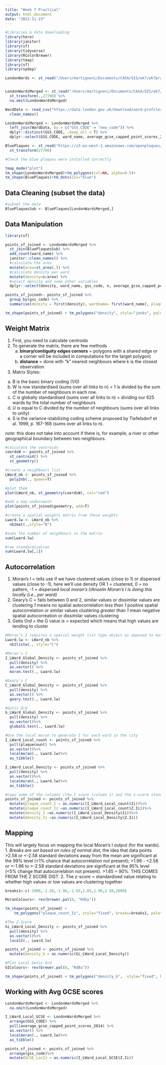 ```yaml
---
title: "Week 7 Practical"
output: html_document
date: "2022-11-23"
---
```


```r
#Libraries & data downloading
library(here)
library(janitor)
library(sf)
library(tidyverse)
library(RColorBrewer)
library(tmap)
library(sf)
library(spdep)

LondonWards <- st_read("/Users/martignoni/Documents/CASA/GIS/wk7/wk7prac/wk7data/London-wards-2018/London-wards-2018_ESRI/London_Ward.shp")


LondonWardsMerged <- st_read("/Users/martignoni/Documents/CASA/GIS/wk7/wk7prac/wk7data/London-wards-2018/London-wards-2018_ESRI/London_Ward_CityMerged.shp")%>%
  st_transform(.,27700) %>% 
  na.omit(LondonWardsMerged)

WardData <- read_csv("https://data.london.gov.uk/download/ward-profiles-and-atlas/772d2d64-e8c6-46cb-86f9-e52b4c7851bc/ward-profiles-excel-version.csv", locale = locale(encoding = "latin1"), na = c("NA", "n/a")) %>% 
  clean_names()

LondonWardsMerged <- LondonWardsMerged %>% 
  left_join(WardData, by = c("GSS_CODE" = "new_code")) %>% 
  dplyr::distinct(GSS_CODE, .keep_all = T) %>% 
  dplyr::select(GSS_CODE, ward_name, average_gcse_capped_point_scores_2014)

BluePlaques <- st_read("https://s3.eu-west-2.amazonaws.com/openplaques/open-plaques-london-2018-04-08.geojson") %>% 
  st_transform(27700)

#Check the blue plaques were installed correctly

tmap_mode("plot")
tm_shape(LondonWardsMerged)+tm_polygons(col=NA, alpha=0.5)+
tm_shape(BluePlaques)+tm_dots(col="blue")

```

## Data Cleaning (subset the data)

```r
#subset the data
BluePlaquesSub <- BluePlaques[LondonWardsMerged,]
```

## Data Manipulation

```r
library(sf)

points_sf_joined <- LondonWardsMerged %>% 
  st_join(BluePlaquesSub) %>% 
  add_count(ward_name) %>%
  janitor::clean_names() %>% 
  #calculate the area
  mutate(area=st_area(.)) %>% 
  #calculate density per ward
  mutate(density=n/area) %>% 
  #select density and some other variables
  dplyr::select(density, ward_name, gss_code, n, average_gcse_capped_point_scores_2014)

points_sf_joined<- points_sf_joined %>%                    
  group_by(gss_code) %>%         
  summarise(density = first(density), wardname= first(ward_name), plaquecount= first(n))

tm_shape(points_sf_joined) + tm_polygons("density", style="jenks", palette="PuOr", midpoint=NA, popup.vars=c("wardname", "density"), title="Blue Plaque Density")
```

## Weight Matrix

1. First, you need to calculate centroids
2. To generate the matrix, there are few methods
    a. **binary/contiguity edges corners** = polygons with a shared edge or a corner will be included in computations for the target polygon)
    b. **distance** = done with "k" nearest neighbours where k is the closest observation
3. Matrix Styles:
  a. B is the basic binary coding (1/0)
  b. W is row standardised (sums over all links to n) =  1 is divided by the sum of the number of neighbours in each row.
  c. C is globally standardised (sums over all links to n) = dividing our 625 wards by the total number of neighbours
  d. U is equal to C divided by the number of neighbours (sums over all links to unity)
  e. S is the variance-stabilizing coding scheme proposed by Tiefelsdorf et al. 1999, p. 167-168 (sums over all links to n).
  
*note*: this does not take into account if there is, for example, a river or other geographical boundary between two neighbours.


```r
#calculate the centroids
coordsW <- points_sf_joined %>% 
  st_centroid() %>% 
  st_geometry()

#create a neighbours list
LWard_nb <- points_sf_joined %>% 
  poly2nb(., queen=T)

#plot them
plot(LWard_nb, st_geometry(coordsW), col="red")

#add a map underneath
plot(points_sf_joined$geometry, add=T)

#create a spatial weights matrix from these weights
Lward.lw <- LWard_nb %>% 
  nb2mat(.,style="B")

#sums the number of neighbours in the matrix
sum(Lward.lw)

#row standardisation
sum(Lward.lw[,1])

```

## Autocorrelation

1. Moran's I = tells use if we have clustered values (close to 1) or dispersed values (close to -1), here we'll use density OR 1 = clustered, 0 = no pattern, -1 = dispersed
  *local moran's I/Anselin Moran's I is doing this locally (i.e., per ward)*
2. Geary's C =  falls between 0 and 2, similar values or dissimilar values are clustering
  *1* means no spatial autocorrelation
  *less than 1* positive spatial autocorrelation or similar values clustering
  *greater than 1* mean negative spatial autocorreation or dissimilar values clustering
3. Getis Ord = the G value is > expected which means that high values are tending to cluster


```r
#Moran’s I requires a spatial weight list type object as opposed to matrix, so do the following:
Lward.lw <- LWard_nb %>%
  nb2listw(., style="C")

#Moran's I
I_LWard_Global_Density <- points_sf_joined %>%
  pull(density) %>%
  as.vector() %>%
  moran.test(., Lward.lw)

#Geary's C
C_LWard_Global_Density <- points_sf_joined %>% 
  pull(density) %>% 
  as.vector() %>% 
  geary.test(., Lward.lw)

#Getis Ord
G_LWard_Global_Density <- points_sf_joined %>%
  pull(density) %>%
  as.vector()%>%
  globalG.test(., Lward.lw)

#Use the local moran to generate I for each ward in the city
I_LWard_Local_count <- points_sf_joined %>%
  pull(plaquecount) %>%
  as.vector()%>%
  localmoran(., Lward.lw)%>%
  as_tibble()

I_LWard_Local_Density <- points_sf_joined %>%
  pull(density) %>%
  as.vector()%>%
  localmoran(., Lward.lw)%>%
  as_tibble()

#copy some of the columns (the I score (column 1) and the z-score standard deviation (column 4)) back into the LondonWards spatialPolygonsDataframe
points_sf_joined <- points_sf_joined %>%
  mutate(plaque_count_I = as.numeric(I_LWard_Local_count$Ii))%>%
  mutate(plaque_count_Iz =as.numeric(I_LWard_Local_count$Z.Ii))%>%
  mutate(density_I =as.numeric(I_LWard_Local_Density$Ii))%>%
  mutate(density_Iz =as.numeric(I_LWard_Local_Density$Z.Ii))

```

## Mapping

This will largely focus on mapping the local Moran's I output (for the wards).
1. *Breaks are set based on rules of normal dist*, the idea that data points >2.58 or <-2.58 standard deviations away from the mean are significant at the 99% level (<1% chance that autocorrelation not present); >1.96 - <2.58 or <-1.96 to >-2.58 standard deviations are significant at the 95% level (<5% change that autocorrelation not present). >1.65 = 90%. THIS COMES FROM THE Z SCORE DIST.
2. The z-score = standardised value relating to whether high values or low values are clustering together

```r
breaks1<-c(-1000,-2.58,-1.96,-1.65,1.65,1.96,2.58,1000)

MoranColours<- rev(brewer.pal(8, "RdGy"))

tm_shape(points_sf_joined) +
    tm_polygons("plaque_count_Iz", style="fixed", breaks=breaks1, palette=MoranColours, midpoint=NA, title="Local Moran's I, Blue Plaques in London")+ tm_layout(legend.outside = TRUE) 

#The Z-Score
Gi_LWard_Local_Density <- points_sf_joined %>%
  pull(density) %>%
  as.vector()%>%
  localG(., Lward.lw)

points_sf_joined <- points_sf_joined %>%
  mutate(density_G = as.numeric(Gi_LWard_Local_Density))

#Plot Local Getis Ord
GIColours<- rev(brewer.pal(8, "RdBu"))

tm_shape(points_sf_joined) + tm_polygons("density_G",  style="fixed", breaks=breaks1, palette=GIColours, midpoint=NA, title="Gi*, Blue Plaques in London")+ tm_layout(legend.outside = TRUE)
```
## Working with Avg GCSE scores


```r
LondonWardsMerged <- LondonWardsMerged %>% 
  na.omit(LondonWardsMerged)

I_LWard_Local_GCSE <- LondonWardsMerged %>%
  arrange(GSS_CODE) %>%
  pull(average_gcse_capped_point_scores_2014) %>%
  as.vector() %>%
  localmoran(., Lward.lw)%>%
  as_tibble()

points_sf_joined <- points_sf_joined %>%
  arrange(gss_code)%>%
  mutate(GCSE_LocIz = as.numeric(I_LWard_Local_GCSE$Z.Ii))



```
